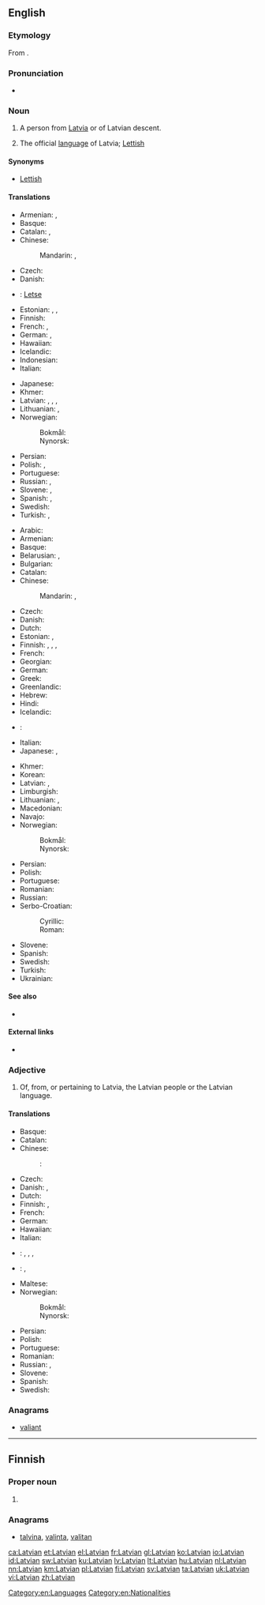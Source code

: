 {{also|latvian}}
==English==

===Etymology===
From {{suffix|Latvia|an|lang=en}}.

===Pronunciation===
* {{IPA|/ˈlætviən/|/ˈlɑːtviən/|lang=en}}

===Noun===
{{wikipedia}}
{{en-noun|~}}

# {{context|countable|lang=en}} A person from [[Latvia]] or of Latvian descent.
# {{context|uncountable|lang=en}} The official [[language]] of Latvia; [[Lettish]]

====Synonyms====
* {{sense|language}} [[Lettish]]

====Translations====
{{trans-top|person}}
* Armenian: {{t|hy|լատվիացի|tr=latviac’i}}, {{t|hy|լատիշ|tr=latiš}}
* Basque: {{t|eu|letoniar}}
* Catalan: {{t|ca|letó|m}}, {{t|ca|letona|f}}
* Chinese:
*: Mandarin: {{t|cmn|拉脫維亞人|sc=Hani}}, {{t|cmn|拉脱维亚人|tr=Lātuōwéiyà-rén|sc=Hani}}
* Czech: {{t|cs|Lotyš|m}}
* Danish: {{t+|da|lette}}
* {{ttbc|nl}}: {{t+|nl|Let|m|f}} [[Letse]]
* Estonian: {{t+|et|lätlane|m|f}}, {{t|et|lätlanna|f}}, {{t|et|lätlased|p}}
* Finnish: {{t+|fi|latvialainen}}
* French: {{t+|fr|Letton|m}}, {{t+|fr|Lettone|f}}
* German: {{t+|de|Lette|m}}, {{t+|de|Lettin|f}}
* Hawaiian: {{t|haw|Lakawia}}
* Icelandic: {{t|is|letti|m}}
* Indonesian: {{t|id|[[orang]] [[Latvia]]}}
* Italian: {{t+|it|lettone|m|f}}
{{trans-mid}}
* Japanese: {{t|ja|ラトビア人|tr=Ratobia-jin}}
* Khmer: {{t|km|ឡេតូនី|sc=Khmr|tr=letoonii}}
* Latvian: {{t|lv|latvietis|m}}, {{t|lv|latviete|f}}, {{t+|lv|latvis|m}}, {{t|lv|latve|f}}
* Lithuanian: {{t+|lt|latvis|m}}, {{t+|lt|latvė|f}}
* Norwegian:
*: Bokmål: {{t+|nb|latvier|m}}
*: Nynorsk: {{t+|nn|latviar|m}}
* Persian: {{t|fa|لاتویایی|tr=lâtviyâyi|sc=fa-Arab}}
* Polish: {{t+|pl|Łotysz|m}}, {{t+|pl|Łotyszka|f}}
* Portuguese: {{t+|pt|letão|m}}
* Russian: {{t+|ru|латыш|m|tr=latýš}}, {{t+|ru|латышка|f|tr=latýška}}
* Slovene: {{t|sl|Látvijec|m}}, {{t|sl|Látvijka|f}}
* Spanish: {{t+|es|letón|m}}, {{t+|es|letona|f}}
* Swedish: {{t+|sv|lett|c}}
* Turkish: {{t|tr|Leton}}, {{t+|tr|Letonyalı}}
{{trans-bottom}}

{{trans-top|language}}
* Arabic: {{t|ar|لاتفية|f|tr=laatfíyya|sc=Arab}}
* Armenian: {{t|hy|լատիշերեն|tr=latišeren}}
* Basque: {{t+|eu|letoniera}}
* Belarusian: {{t|be|латышская|f|tr=latýšskaja|sc=Cyrl}}, {{t|be|латыская|f|tr=latýskaja|sc=Cyrl}}
* Bulgarian: {{t|bg|латвийски|m|tr=latvíjski|sc=Cyrl}}
* Catalan: {{t|ca|letó|m}}
* Chinese:
*: Mandarin: {{t|cmn|拉脫維亞語|sc=Hani}}, {{t+|cmn|拉脱维亚语|tr=Lātuōwéiyà-yǔ|sc=Hani}}
* Czech: {{t+|cs|lotyština|f}}
* Danish: {{t+|da|lettisk}}
* Dutch: {{t+|nl|Lets}}
* Estonian: {{t+|et|läti keel}}, {{t|et|läti}}
* Finnish: {{t|fi|latvian kieli}}, {{t+|fi|latvia}}, {{qualifier|obsolete}} {{t+|fi|lätti}}, {{qualifier|obsolete}} {{t|fi|lätin kieli}}
* French: {{t+|fr|letton|m}}
* Georgian: {{t|ka|ლატვიური|tr=latviuri|sc=Geor}}
* German: {{t+|de|Lettisch|n}}
* Greek: {{t+|el|λεττονικά|n-p|tr=lettoniká}}
* Greenlandic: {{t|kl|Letlandimiutut}}
* Hebrew: {{t|he|לטבית|f|sc=Hebr}}
* Hindi: {{t|hi|लातवियाई|f|tr=lātviyā'ī|sc=Deva}}
* Icelandic: {{t+|is|lettneska|f}}
* {{ttbc|id}}: {{t|id|[[bahasa]] [[Latvia]]}} <!-- was "[[bahasa]] Latvia" - if non-SOP, remove [[links]] -->
* Italian: {{t+|it|lettone|m}}
* Japanese: {{t+|ja|ラトヴィア語|tr=Ratovia-go}}, {{t+|ja|ラトビア語|tr=Ratobia-go}}
{{trans-mid}}
* Khmer: {{t|km|ឡេតូនី|sc=Khmr|tr=letoonii}}
* Korean: {{t+|ko|라트비아어|tr=Rateubia-eo|sc=Kore}}
* Latvian: {{t+|lv|latviešu valoda|f}}, {{t|lv|latvju valoda|f}}
* Limburgish: {{t+|li|Lètsj|n}}
* Lithuanian: {{t+|lt|latvių kalba|f}}, {{t+|lt|latvių}}
* Macedonian: {{t|mk|латвиски|m|tr=latvíski|sc=Cyrl}}
* Navajo: {{t|nv|Létbii bizaad}}
* Norwegian:
*: Bokmål: {{t+|nb|latvisk|m}}
*: Nynorsk: {{t+|nn|latvisk|m}}
* Persian: {{t|fa|لاتویایی|tr=lâtviyâyi|sc=fa-Arab}}
* Polish: {{t+|pl|łotewski|m}}
* Portuguese: {{t+|pt|letão}}
* Romanian: {{t+|ro|letonă}}
* Russian: {{t+|ru|латышский|tr=latýšskij}}
* Serbo-Croatian:
*: Cyrillic: {{t|sh|летонски|m|sc=Cyrl}}
*: Roman: {{t|sh|letonski|m}}
* Slovene: {{t|sl|látvijščina|f}}
* Spanish: {{t+|es|letón|m}}
* Swedish: {{t+|sv|lettiska}}
* Turkish: {{t+|tr|Letonca}}
* Ukrainian: {{t+|uk|латиська|f|tr=latýs'ka|sc=Cyrl}}
{{trans-bottom}}

====See also====
* {{langlist}}

====External links====
* {{ISO 639|link=Ethnologue|1code=lv|code=lav}}
{{interwiktionary|code=lv}}

===Adjective===
{{en-adj|-}}

# Of, from, or pertaining to Latvia, the Latvian people or the Latvian language.

====Translations====
{{trans-top|pertaining to Latvia or the Latvian language}}
* Basque: {{t|eu|letoniar}}
* Catalan: {{t|ca|letó}}
* Chinese:
*: {{ttbc|cmn}}: {{t|cmn|拉脱维亚的|tr=Lātuōwéiyà de|sc=Hani}}
* Czech: {{t|cs|lotyšský}}
* Danish: {{t+|da|lettisk}}, {{qualifier|rare}} {{t|da|letlandsk}}
* Dutch: {{t+|nl|Lets}}
* Finnish: {{t+|fi|latvialainen}} {{qualifier|of Latvia}}, {{t|fi|latviankielinen}} {{qualifier|of Latvian language}}
* French: {{t+|fr|letton}}
* German: {{t+|de|lettisch}}
* Hawaiian: {{t|haw|Lakawia}}
* Italian: {{t+|it|lettone|m|f}}
* {{ttbc|lv}}: {{t|lv|Latvijas}} {{gloss|of Latvia}}, {{t+|lv|latviešu}} {{gloss|of people or language}}, {{t|lv|latvju}}, {{t|lv|latvisks}}
{{trans-mid}}
* {{ttbc|lt}}: {{t+|lt|Latvijos}} {{gloss|of Latvia}}, {{t+|lt|latvių}} {{gloss|of people or language}}
* Maltese: {{t|mt|Latvjan}}
* Norwegian:
*: Bokmål: {{t+|nb|latvisk}}
*: Nynorsk: {{t+|nn|latvisk}}
* Persian: {{t|fa|لاتویایی|tr=Latviyayi}}
* Polish: {{t+|pl|łotewski}}
* Portuguese: {{t+|pt|letão}}
* Romanian: {{t|ro|leton}}
* Russian: {{t+|ru|латышский|tr=latýšskij}}, {{t+|ru|латвийский|tr=latvíjskij}}
* Slovene: {{t|sl|látvijski}}
* Spanish: {{t+|es|letón}}
* Swedish: {{t+|sv|lettisk}}
{{trans-bottom}}

===Anagrams===
* [[valiant#English|valiant]]

[[Category:en:Languages]]
[[Category:en:Nationalities]]

----

==Finnish==

===Proper noun===
{{head|fi|proper noun form}}

# {{fi-form of|type=proper noun|case=genitive|pl=singular|Latvia}}

===Anagrams===
* [[talvina#Finnish|talvina]], [[valinta#Finnish|valinta]], [[valitan#Finnish|valitan]]

[[ca:Latvian]]
[[et:Latvian]]
[[el:Latvian]]
[[fr:Latvian]]
[[gl:Latvian]]
[[ko:Latvian]]
[[io:Latvian]]
[[id:Latvian]]
[[sw:Latvian]]
[[ku:Latvian]]
[[lv:Latvian]]
[[lt:Latvian]]
[[hu:Latvian]]
[[nl:Latvian]]
[[nn:Latvian]]
[[km:Latvian]]
[[pl:Latvian]]
[[fi:Latvian]]
[[sv:Latvian]]
[[ta:Latvian]]
[[uk:Latvian]]
[[vi:Latvian]]
[[zh:Latvian]]